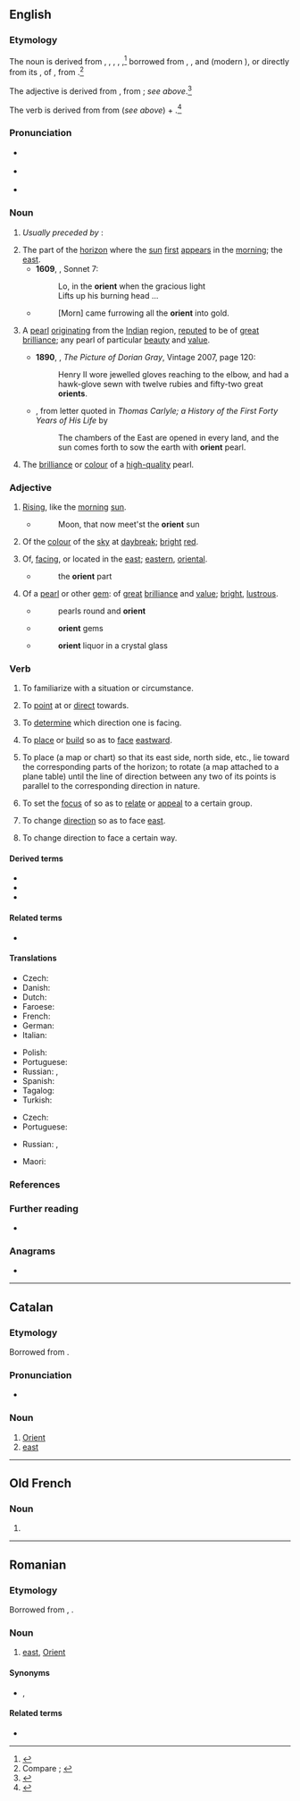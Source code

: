 {{also|Orient}}
==English==
{{was wotd|2019|September|4}}

===Etymology===
{{PIE root|en|h₃er}}
The noun is derived from {{inh|en|enm|orient}}, {{m|enm|oriente}}, {{m|enm|oryent}}, {{m|enm|oryente}}, {{m|enm|oryentte||the east direction; eastern horizon or sky; eastern regions of the world, Asia, Orient; eastern edge of the world}},<ref>{{R:MED Online|entry=orient(e|pos=n|id=MED30896|accessdate=11 June 2019}}</ref> borrowed from {{bor|en|xno|orient}}, {{m|fro|oriente}}, and {{bor|en|fro|orient||east direction; Asia, Orient}} (modern {{cog|fr|orient}}), or directly from its {{glossary|etymon}} {{der|en|la|oriēns||the east; daybreak, dawn; sunrise; (''pariciple'') rising; appearing; originating}}, {{glossary|present}} {{glossary|active}} {{glossary|participle}} of {{m|la|orior||to get up, rise; to appear, become visible; to be born, come to exist, originate}}, from {{der|en|ine-pro|*h₃er-||to move, stir; to rise, spring}}.<ref>Compare {{R:OED Online|pos=n.'' and ''adj|id=132525|date=September 2004|nodot=yes}}; {{R:Oxford Dictionaries Online}}</ref>

The adjective is derived from {{inh|en|enm|orient||eastern; from Asia or the Orient; brilliant, shining (characteristic of jewels from the Orient)}}, from {{m|enm|orient|pos=noun}}; ''see above''.<ref>{{R:MED Online|pos=adj|id=MED30893|accessdate=11 June 2019}}</ref>

The verb is derived from {{der|en|fr|orienter||to orientate; to guide; to set to north}} from {{m|fr|orient|pos=noun}} (''see above'') + {{m|fr|-er|pos=''suffix forming infinitives of first-conjugation verbs''}}.<ref>{{R:OED Online|pos=v|id=132526|date=September 2004}}</ref>

===Pronunciation===
* {{a|RP}} {{IPA|en|/ˈɔː.ɹɪ.ənt/}}
* {{a|GA}} {{IPA|en|/ˈɔɹ.i.ənt/|/ˈɒɹ.ɪ-/}}
* {{hyphenation|en|ori|ent}}

===Noun===
{{en-noun}}

# ''Usually preceded by'' '''{{l|en|the}}''': {{alternative case form of|en|Orient||a [[region]] or a [[part#Noun|part]] of the [[world]] to the [[east]] of a certain [[place#Noun|place]]; [[country|countries]] of [[Asia]], the [[East]] (especially [[East Asia]])|nocap=1}} {{defdate|from 14th c.}}
#: {{antonyms|en|occident}}
# The part of the [[horizon]] where the [[sun#Noun|sun]] [[first]] [[appear]]s in the [[morning]]; the [[east]].
#* '''1609''', {{w|William Shakespeare}}, Sonnet 7:
#*: Lo, in the '''orient''' when the gracious light
#*: Lifts up his burning head ...
#* {{rfdate||and other bibliographic particulars, eg, title of work, page, url, full name of author}} {{w|Tennyson}}
#*: [Morn] came furrowing all the '''orient''' into gold.
# {{lb|en|obsolete}} A [[pearl#Noun|pearl]] [[originate|originating]] from the [[Indian#Adjective|Indian]] region, [[repute#Verb|reputed]] to be of [[great#Adjective|great]] [[brilliance]]; {{lb|en|by extension}} any pearl of particular [[beauty]] and [[value#Noun|value]]. {{defdate|19th c.}}
#* '''1890''', {{w|Oscar Wilde}}, ''The Picture of Dorian Gray'', Vintage 2007, page 120:
#*: Henry II wore jewelled gloves reaching to the elbow, and had a hawk-glove sewn with twelve rubies and fifty-two great '''orients'''.
#* {{w|Thomas Carlyle}}, from letter quoted in ''Thomas Carlyle; a History of the First Forty Years of His Life'' by {{w|James Anthony Froude}}
#*: The chambers of the East are opened in every land, and the sun comes forth to sow the earth with '''orient''' pearl.
# The [[brilliance]] or [[colour]] of a [[high-quality]] pearl.

===Adjective===
{{en-adj|-}}

# {{lb|en|dated|poetic|also|figuratively}} [[rising#Adjective|Rising]], like the [[morning]] [[sun#Noun|sun]].
#* {{rfdate||and other bibliographic particulars, eg, title of work, page, url}} {{w|John Milton}}
#*: Moon, that now meet'st the '''orient''' sun
# {{lb|en|dated|poetic}} Of the [[colour#Noun|colour]] of the [[sky]] at [[daybreak]]; [[bright]] [[red]].
#: {{synonyms|en|Orient red}}
# {{lb|en|obsolete|except|poetic}} Of, [[face#Verb|facing]], or located in the [[east#Noun|east]]; [[eastern]], [[oriental]].
#: {{antonyms|en|occidental}}
#* {{rfdate||and other bibliographic particulars, eg, title of work, page, url, full name of author}} {{w|Hakluyt}}
#*: the '''orient''' part
# {{lb|en|obsolete|except|poetic}} Of a [[pearl]] or other [[gem]]: of [[great#Adjective|great]] [[brilliance]] and [[value#Noun|value]]; {{lb|en|by extension}} [[bright]], [[lustrous]].
#: {{synonyms|en|Thesaurus:shining}}
#* {{rfdate||and other bibliographic particulars, eg, title of work, page, url}} {{w|Jeremy Taylor}}
#*: pearls round and '''orient'''
#* {{rfdate||and other bibliographic particulars, eg, title of work, page, url, full name of author}} {{w|Wordsworth}}
#*: '''orient''' gems
#* {{rfdate||and other bibliographic particulars, eg, title of work, page, url, full name of author}} {{w|John Milton}}
#*: '''orient''' liquor in a crystal glass

===Verb===
{{en-verb}} {{term-label|en|commonly|_|US}}

# {{lb|en|transitive}} To familiarize with a situation or circumstance.
#: {{synonyms|en|orientate|q1=commonly Britain}}
#: {{ux|en|Give him time to '''orient''' himself within the new hierarchy.}}
# {{lb|en|transitive}} To [[point]] at or [[direct]] towards.
#: {{ux|en|I will '''orient''' all of the signs to face the road.}}
# {{lb|en|transitive}} To [[determine]] which direction one is facing.
#: {{ux|en|Let me just '''orient''' myself and we can be on our way.}}
# {{lb|en|transitive}} To [[place]] or [[build]] so as to [[face]] [[eastward]].
# {{lb|en|transitive}} To place (a map or chart) so that its east side, north side, etc., lie toward the corresponding parts of the horizon; {{lb|en|specifically|surveying}} to rotate (a map attached to a plane table) until the line of direction between any two of its points is parallel to the corresponding direction in nature.
# {{lb|en|transitive|figuratively}} To set the [[focus]] of so as to [[relate]] or [[appeal]] to a certain group.
#: {{ux|en|We will '''orient''' our campaign to the youth who are often disinterested.}}
# {{lb|en|intransitive}} To change [[direction]] so as to face [[east]].
# {{lb|en|by extension}} To change direction to face a certain way.

====Derived terms====
* {{l|en|orientate}}
* {{l|en|orientation}}
* {{l|en|orienteer}}

====Related terms====
* {{l|en|origin}}

====Translations====
{{trans-top|to familiarize with a situation or circumstance}}
* Czech: {{t|cs|orientovat|alt=orientovat se}}
* Danish: {{t|da|orientere|alt=orientere sig}}
* Dutch: {{t+|nl|oriënteren|alt=zich oriënteren}}
* Faroese: {{t|fo|ætta seg}} {{qualifier|rare, literary}}
* French: {{t+|fr|orienter|alt=s'orienter}}
* German: {{t+|de|orientieren|alt=sich orientieren}}
* Italian: {{t+|it|orientarsi}}
{{trans-mid}}
* Polish: {{t+|pl|orientować się}}
* Portuguese: {{t+|pt|orientar}}
* Russian: {{t+|ru|ориенти́роваться|impf}}, {{t+|ru|сориенти́роваться|pf}}
* Spanish: {{t+|es|orientar|alt=orientarse}}
* Tagalog: {{t|tl|ilantang}}
* Turkish: {{t|tr|oriyantal}}
{{trans-bottom}}

{{trans-top|to set the focus of so as to relate or appeal to a certain group}}
* Czech: {{t|cs|orientovat}}
* Portuguese: {{t+|pt|orientar}}
{{trans-mid}}
* Russian: {{t+|ru|ориенти́ровать|impf}}, {{t+|ru|сориенти́ровать|pf}}
{{trans-bottom}}

{{trans-top|to point or direct towards}}
* Maori: {{t|mi|whakaanga}}
{{trans-mid}}
{{trans-bottom}}

{{checktrans-top}}
{{trans-mid}}
{{trans-bottom}}

===References===
<references />

===Further reading===
* {{pedia|Orient}}

===Anagrams===
* {{anagrams|en|a=einort|Ireton|iteron|norite|retino-|tonier|trione}}

----

==Catalan==

===Etymology===
Borrowed from {{bor|ca|la|oriens|oriens, orientem}}.

===Pronunciation===
* {{ca-IPA}}

===Noun===
{{ca-noun|m}}

# [[Orient]]
# [[east]]

----

==Old French==

===Noun===
{{fro-noun|m|-}}

# {{alternative form of|oriant|lang=fro}}

----

==Romanian==

===Etymology===
Borrowed from {{bor|ro|fr|orient}}, {{bor|ro|la|oriens|oriens, orientem}}.

===Noun===
{{ro-noun|n|-}}

# [[east]], [[Orient]]

====Synonyms====
* {{l|ro|est}} {{q|standard}}, {{l|ro|răsărit}} {{q|somewhat uncommon today}}

====Related terms====
* {{l|ro|oriental}}